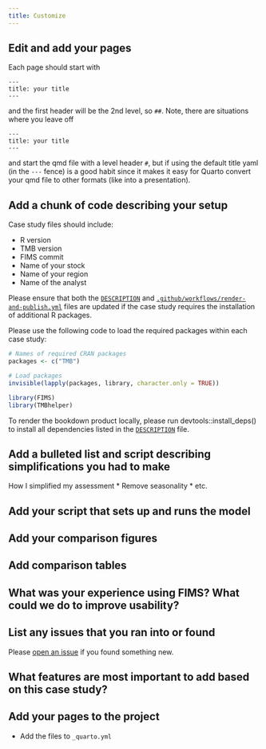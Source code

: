 ```yaml
---
title: Customize
---
```


## Edit and add your pages

Each page should start with 
```
---
title: your title
---
```
and the first header will be the 2nd level, so `## `. Note, there are situations where you leave off
```
---
title: your title
---
```
and start the qmd file with a level header `# `, but if using the default title yaml (in the `---` fence) is a good habit since it makes it easy for Quarto convert your qmd file to other formats (like into a presentation).

## Add a chunk of code describing your setup

Case study files should include:

* R version
* TMB version
* FIMS commit
* Name of your stock
* Name of your region
* Name of the analyst

Please ensure that both the [`DESCRIPTION`](https://github.com/NOAA-FIMS/case-studies/blob/main/DESCRIPTION) and [`.github/workflows/render-and-publish.yml`](https://github.com/NOAA-FIMS/case-studies/blob/main/.github/workflows/render-and-publish.yml#L20C7-L21C124) files are updated if the case study requires the installation of additional R packages.

Please use the following code to load the required packages within each case study:
```r
# Names of required CRAN packages
packages <- c("TMB")

# Load packages
invisible(lapply(packages, library, character.only = TRUE))

library(FIMS)
library(TMBhelper)
```

To render the bookdown product locally, please run devtools::install_deps() to install all dependencies listed in the [`DESCRIPTION`](https://github.com/NOAA-FIMS/case-studies/blob/main/DESCRIPTION) file. 

## Add a bulleted list and script describing simplifications you had to make

How I simplified my assessment
* Remove seasonality
* etc.

## Add your script that sets up and runs the model

## Add your comparison figures

## Add comparison tables

## What was your experience using FIMS? What could we do to improve usability?

## List any issues that you ran into or found

Please [open an issue](https://github.com/NOAA-FIMS/FIMS/issues/new/choose) if you found something new.

## What features are most important to add based on this case study?

## Add your pages to the project

* Add the files to `_quarto.yml`
